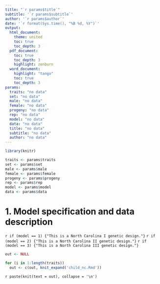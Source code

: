 ```yaml
---
title: "`r params$title`"
subtitle: '`r params$subtitle`'
author: '`r params$author`'
date: '`r format(Sys.time(), "%B %d, %Y")`'
output: 
  html_document:
    theme: united
    toc: true
    toc_depth: 3
  pdf_document:
    toc: true
    toc_depth: 3
    highlight: zenburn
  word_document:
    highlight: "tango"
    toc: true
    toc_depth: 3
params:
  traits: "no data"
  set: "no data"
  male: "no data"
  female: "no data"
  progeny: "no data"
  rep: "no data"
  model: "no data"
  data: "no data"
  title: "no data"
  subtitle: "no data"
  author: "no data"
---
```


```r
library(knitr)

traits <- params$traits
set <- params$set
male <- params$male
female <- params$female
progeny <- params$progeny
rep <- params$rep
model <- params$model
data <- params$data
```

# 1. Model specification and data description

`r if (model == 1) {"This is a North Carolina I genetic design."}`
`r if (model == 2) {"This is a North Carolina II genetic design."}`
`r if (model == 3) {"This is a North Carolina III genetic design."}`

```r
out <- NULL

for (i in 1:length(traits))
  out <- c(out, knit_expand('child_nc.Rmd'))
```

`r paste(knit(text = out), collapse = '\n')`
